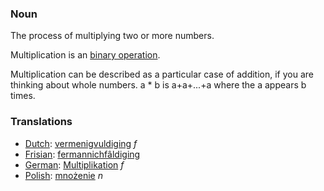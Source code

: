 ===Noun===
The process of multiplying two or more numbers.

Multiplication is an [[binary operation]].

Multiplication can be described as a particular case of addition, if you are thinking about whole numbers. a * b is a+a+...+a where the a appears b times.

===Translations===
*[[Dutch]]: [[vermenigvuldiging]] ''f''
*[[Frisian]]: [[fermannichfâldiging]]
*[[German]]: [[Multiplikation]] ''f''
*[[Polish]]: [[mnożenie]] ''n''